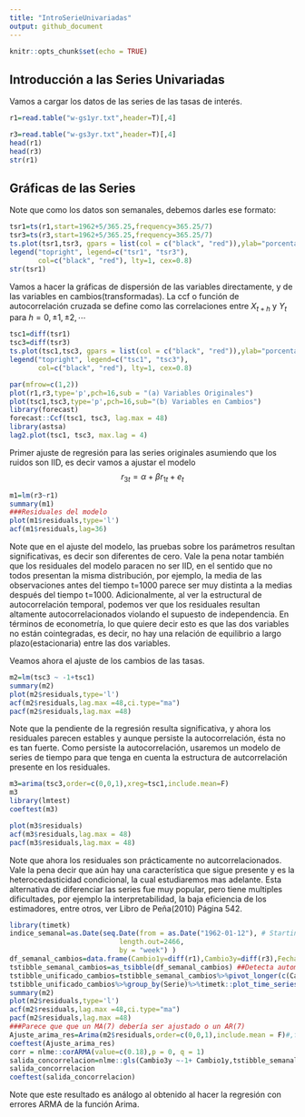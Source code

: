 ```yaml
---
title: "IntroSerieUnivariadas"
output: github_document
---
```


```r
knitr::opts_chunk$set(echo = TRUE)
```

## Introducción a las Series Univariadas
Vamos a cargar los datos de las series de las tasas de interés. 


```r
r1=read.table("w-gs1yr.txt",header=T)[,4] 

r3=read.table("w-gs3yr.txt",header=T)[,4]
head(r1)
head(r3)
str(r1)
```

## Gráficas de las Series

Note que como los datos son semanales, debemos darles ese formato:

```r
tsr1=ts(r1,start=1962+5/365.25,frequency=365.25/7)
tsr3=ts(r3,start=1962+5/365.25,frequency=365.25/7)
ts.plot(tsr1,tsr3, gpars = list(col = c("black", "red")),ylab="porcentaje")
legend("topright", legend=c("tsr1", "tsr3"),
       col=c("black", "red"), lty=1, cex=0.8)
str(tsr1)
```
Vamos a hacer la gráficas de dispersión de las variables directamente, y de las variables en cambios(transformadas). La ccf o función de autocorrelación cruzada se define como las correlaciones entre $X_{t+h}$ y $Y_t$ para $h=0,\pm1,\pm2,\cdots$

```r
tsc1=diff(tsr1)
tsc3=diff(tsr3)
ts.plot(tsc1,tsc3, gpars = list(col = c("black", "red")),ylab="porcentaje")
legend("topright", legend=c("tsc1", "tsc3"),
       col=c("black", "red"), lty=1, cex=0.8)

par(mfrow=c(1,2))
plot(r1,r3,type='p',pch=16,sub = "(a) Variables Originales")
plot(tsc1,tsc3,type='p',pch=16,sub="(b) Variables en Cambios")
library(forecast)
forecast::Ccf(tsc1, tsc3, lag.max = 48) 
library(astsa)
lag2.plot(tsc1, tsc3, max.lag = 4)
```
Primer ajuste de regresión para las series originales asumiendo que los ruidos son IID, es decir vamos a ajustar el modelo
$$r_{3t}=\alpha +\beta r_{1t}+e_t$$

```r
m1=lm(r3~r1)
summary(m1)
###Residuales del modelo
plot(m1$residuals,type='l')
acf(m1$residuals,lag=36)
```

Note que en el ajuste del modelo, las pruebas sobre los parámetros resultan  significativas, es decir son diferentes de cero. Vale la pena notar también que los residuales del modelo paracen no ser IID, en el sentido que no todos presentan la misma distribución, por ejemplo, la media de las observaciones antes del tiempo t=1000 parece ser muy distinta a la medias después del tiempo t=1000. Adicionalmente, al ver la estructural de autocorrelación temporal, podemos ver que los residuales resultan altamente autocorrelacionados violando el supuesto de independencia. En términos de econometría, lo que quiere decir esto es que las dos variables no están cointegradas, es decir, no hay una relación de equilibrio a largo plazo(estacionaria) entre las dos variables. 

Veamos ahora el ajuste de los cambios de las tasas.

```r
m2=lm(tsc3 ~ -1+tsc1) 
summary(m2)
plot(m2$residuals,type='l')
acf(m2$residuals,lag.max =48,ci.type="ma")
pacf(m2$residuals,lag.max =48)
```

Note que la pendiente de la regresión resulta significativa, y ahora los residuales parecen estables y aunque persiste la autocorrelación, ésta no es tan fuerte. Como persiste la autocorrelación, usaremos un modelo de series de tiempo para que tenga en cuenta la estructura de autcorrelación presente en los residuales.
```r
m3=arima(tsc3,order=c(0,0,1),xreg=tsc1,include.mean=F)
m3
library(lmtest)
coeftest(m3)

plot(m3$residuals)
acf(m3$residuals,lag.max = 48)
pacf(m3$residuals,lag.max = 48)


```
Note que ahora los residuales son prácticamente no autcorrelacionados. Vale la pena decir que aún hay una característica que sigue presente y es la heterocedasticidad condicional, la cual estudiaremos mas adelante. Esta alternativa de diferenciar las series fue muy popular, pero tiene multiples dificultades, por ejemplo la interpretabilidad, la baja eficiencia de los estimadores, entre otros,  ver Libro de Peña(2010) Página 542.

```r
library(timetk)
indice_semanal=as.Date(seq.Date(from = as.Date("1962-01-12"), # Starting date
                           length.out=2466,
                           by = "week") )
df_semanal_cambios=data.frame(Cambio1y=diff(r1),Cambio3y=diff(r3),Fechas=indice_semanal)
tstibble_semanal_cambios=as_tsibble(df_semanal_cambios) ##Detecta automáticamente la variable de fecha
tstibble_unificado_cambios=tstibble_semanal_cambios%>%pivot_longer(c(Cambio1y,Cambio3y),names_to="Serie",values_to = "Cambios")
tstibble_unificado_cambios%>%group_by(Serie)%>%timetk::plot_time_series(Fechas ,Cambios,.interactive  = FALSE)
summary(m2)
plot(m2$residuals,type='l')
acf(m2$residuals,lag.max =48,ci.type="ma")
pacf(m2$residuals,lag.max =48)
###Parece que que un MA(7) debería ser ajustado o un AR(7)
Ajuste_arima_res=Arima(m2$residuals,order=c(0,0,1),include.mean = F)#,fixed=c(NA,0,0,NA,NA,NA,NA)
coeftest(Ajuste_arima_res)
corr = nlme::corARMA(value=c(0.18),p = 0, q = 1)
salida_concorrelacion=nlme::gls(Cambio3y ~-1+ Cambio1y,tstibble_semanal_cambios,correlation = corr)
salida_concorrelacion
coeftest(salida_concorrelacion)
```

Note que este resultado es análogo al obtenido al hacer la regresión con errores ARMA de la función Arima.